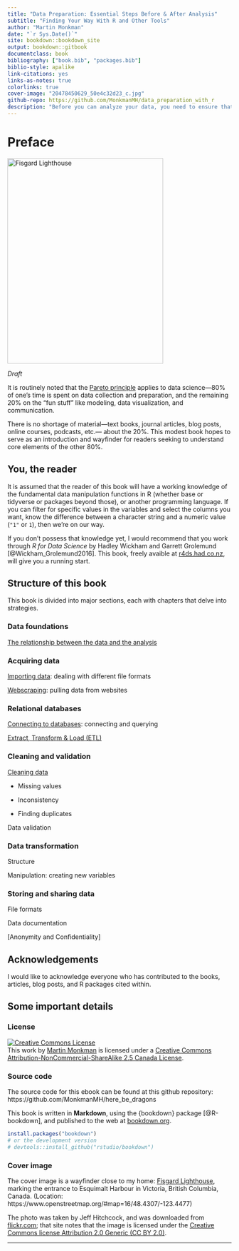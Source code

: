```yaml
--- 
title: "Data Preparation: Essential Steps Before & After Analysis"
subtitle: "Finding Your Way With R and Other Tools"
author: "Martin Monkman"
date: "`r Sys.Date()`"
site: bookdown::bookdown_site
output: bookdown::gitbook
documentclass: book
bibliography: ["book.bib", "packages.bib"]
biblio-style: apalike
link-citations: yes
links-as-notes: true
colorlinks: true
cover-image: "20478450629_50e4c32d23_c.jpg"
github-repo: https://github.com/MonkmanMH/data_preparation_with_r
description: "Before you can analyze your data, you need to ensure that it is clean and tidy."
---
```


# Preface  {-}

<img src="img\20478450629_50e4c32d23_c.jpg" width="350" height="460" alt="Fisgard Lighthouse" />

_Draft_

It is routinely noted that the [Pareto principle](https://en.wikipedia.org/wiki/Pareto_principle) applies to data science—80% of one's time is spent on data collection and preparation, and the remaining 20% on the "fun stuff" like modeling, data visualization, and communication.

There is no shortage of material—text books, journal articles, blog posts, online courses, podcasts, etc.— about the 20%. This modest book hopes to serve as an introduction and wayfinder for readers seeking to understand core elements of the other 80%.

## You, the reader

It is assumed that the reader of this book will have a working knowledge of the fundamental data manipulation functions in R (whether base or tidyverse or packages beyond those), or another programming language. If you can filter for specific values in the variables and select the columns you want, know the difference between a character string and a numeric value (`"1"` or `1`), then we're on our way. 

If you don't possess that knowledge yet, I would recommend that you work through _R for Data Science_ by Hadley Wickham and Garrett Grolemund [@Wickham_Grolemund2016]. This book, freely avaible at [r4ds.had.co.nz](https://r4ds.had.co.nz/), will give you a running start.


## Structure of this book

This book is divided into major sections, each with chapters that delve into strategies.

### Data foundations

[The relationship between the data and the analysis](#foundations)


### Acquiring data

[Importing data](#importing): dealing with different file formats

[Webscraping](#webscraping): pulling data from websites


### Relational databases

[Connecting to databases](#databases): connecting and querying

[Extract, Transform & Load (ETL)](#etl)



### Cleaning and validation

[Cleaning data](#cleaning)

* Missing values

* Inconsistency

* Finding duplicates

Data validation

### Data transformation

Structure

Manipulation: creating new variables


### Storing and sharing data

File formats

Data documentation

[Anonymity and Confidentiality]








## Acknowledgements {-}

I would like to acknowledge everyone who has contributed to the books, articles, blog posts, and R packages cited within.


## Some important details {-}

### License

<a rel="license" href="https://creativecommons.org/licenses/by-nc-sa/2.5/ca/"><img alt="Creative Commons License" style="border-width:0" src="https://i.creativecommons.org/l/by-nc-sa/3.0/us/88x31.png" /></a><br />This work by [Martin Monkman](https://github.com/MonkmanMH) is licensed under a <a rel="license" href="https://creativecommons.org/licenses/by-nc-sa/2.5/ca/">Creative Commons Attribution-NonCommercial-ShareAlike 2.5 Canada License</a>.


### Source code

The source code for this ebook can be found at this github repository: https://github.com/MonkmanMH/here_be_dragons 

This book is written in **Markdown**, using the {bookdown} package [@R-bookdown], and published to the web at [bookdown.org](https://bookdown.org/).


```r
install.packages("bookdown")
# or the development version
# devtools::install_github("rstudio/bookdown")
```


### Cover image

The cover image is a wayfinder close to my home: [Fisgard Lighthouse](https://www.pc.gc.ca/en/lhn-nhs/bc/fortroddhill), marking the entrance to Esquimalt Harbour in Victoria, British Columbia, Canada. (Location: https://www.openstreetmap.org/#map=16/48.4307/-123.4477)

The photo was taken by Jeff Hitchcock, and was downloaded from [flickr.com](https://www.flickr.com/photos/arbron/20478450629/in/photolist-xcBpUZ-2MEe8A-Tz6rTx-HRYy1o-tbHGK-2MA1SH-5n9vch-qoZ867-LPwdP-dNjGwg-zPLnpm-rme8mp-xcuUG1-3AG9T-8wntna-nR6mVu-nyEL8U-nP7ABE-2j5vV5P-MoZMrU-5MUXTU-ed575f-Piv3Nk-exCURH-Lizw85-o6mGzN-KVE2Ti-aAo4y-aAo76-52UkBm-dFdY6L-8vJ9F9-UPKWuH-9qLxh-5MQHAr-8vF5hM-8vHYom-8ag7N5-5MUXJj-5MQHjB-5MUWGy-5MQHdD-5MQH4t-5MQHiz-wxeSgT-5MUXgC-5MQHm2-8vF2v4-5MQHo8-btdtzu); that site notes that the image is licensed under the [Creative Commons license Attribution 2.0 Generic (CC BY 2.0)](https://creativecommons.org/licenses/by/2.0/).


***

